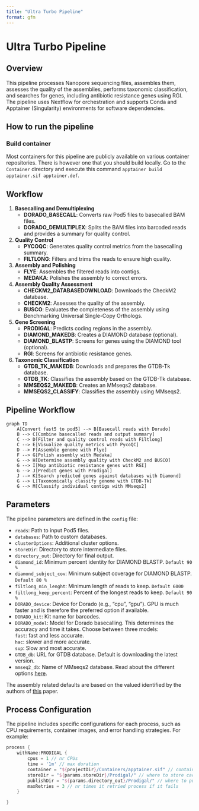 ```yaml
---
title: "Ultra Turbo Pipeline"
format: gfm
---
```


# Ultra Turbo Pipeline

## Overview

This pipeline processes Nanopore sequencing files, assembles them, assesses the quality of the assemblies, performs taxonomic classification, and searches for genes, including antibiotic resistance genes using RGI. The pipeline uses Nextflow for orchestration and supports Conda and Apptainer (Singularity) environments for software dependencies.

## How to run the pipeline

### Build container

Most containers for this pipeline are publicly available on various container repositories. There is however one that you should build locally. Go to the `Container` directory and execute this command `apptainer build apptainer.sif apptainer.def`.

## Workflow

1. **Basecalling and Demultiplexing**
    - **DORADO_BASECALL**: Converts raw Pod5 files to basecalled BAM files.
    - **DORADO_DEMULTIPLEX**: Splits the BAM files into barcoded reads and provides a summary for quality control.

2. **Quality Control**
    - **PYCOQC**: Generates quality control metrics from the basecalling summary.
    - **FILTLONG**: Filters and trims the reads to ensure high quality.

3. **Assembly and Polishing**
    - **FLYE**: Assembles the filtered reads into contigs.
    - **MEDAKA**: Polishes the assembly to correct errors.

4. **Assembly Quality Assessment**
    - **CHECKM2_DATABASEDOWNLOAD**: Downloads the CheckM2 database.
    - **CHECKM2**: Assesses the quality of the assembly.
    - **BUSCO**: Evaluates the completeness of the assembly using Benchmarking Universal Single-Copy Orthologs.

5. **Gene Screening**
    - **PRODIGAL**: Predicts coding regions in the assembly.
    - **DIAMOND_MAKEDB**: Creates a DIAMOND database (optional).
    - **DIAMOND_BLASTP**: Screens for genes using the DIAMOND tool (optional).
    - **RGI**: Screens for antibiotic resistance genes.

6. **Taxonomic Classification**
    - **GTDB_TK_MAKEDB**: Downloads and prepares the GTDB-Tk database.
    - **GTDB_TK**: Classifies the assembly based on the GTDB-Tk database.
    - **MMSEQS2_MAKEDB**: Creates an MMseqs2 database.
    - **MMSEQS2_CLASSIFY**: Classifies the assembly using MMseqs2.

## Pipeline Workflow

```mermaid
graph TD
    A[Convert fast5 to pod5] --> B[Basecall reads with Dorado]
    B --> C[Combine basecalled reads and output summary]
    C --> D[Filter and quality control reads with Filtlong]
    C --> E[Visualize quality metrics with PycoQC]
    D --> F[Assemble genome with Flye]
    F --> G[Polish assembly with Medaka]
    G --> H[Determine assembly quality with CheckM2 and BUSCO]
    G --> I[Map antibiotic resistance genes with RGI]
    G --> J[Predict genes with Prodigal]
    J --> K[Search predicted genes against databases with Diamond]
    G --> L[Taxonomically classify genome with GTDB-Tk]
    G --> M[Classify individual contigs with MMseqs2]
```

## Parameters

The pipeline parameters are defined in the `config` file:

- `reads`: Path to input Pod5 files.
- `databases`: Path to custom databases.
- `clusterOptions`: Additional cluster options.
- `storeDir`: Directory to store intermediate files.
- `directory_out`: Directory for final output.
- `diamond_id`: Minimum percent identity for DIAMOND BLASTP. ``Default 90 %``
- `diamond_subject_cov`: Minimum subject coverage for DIAMOND BLASTP. ``Default 80 % ``
- `filtlong_min_lenght`: Minimum length of reads to keep. ``Default 6000``
- `filtlong_keep_percent`: Percent of the longest reads to keep. ``Default 90 %``
- `DORADO_device`: Device for Dorado (e.g., "cpu", "gpu"). GPU is much faster and is therefore the preferred option if available. 
- `DORADO_kit`: Kit name for barcodes.
- `DORADO_model`: Model for Dorado basecalling. This determines the accuracy and time it takes. Choose between three models:  \
                            `fast`: fast and less accurate. \
                            `hac`: slower and more accurate. \
                            `sup`: Slow and most accurate. \
- `GTDB_db`: URL for GTDB database. Default is downloading the latest version. 
- `mmseq2_db`: Name of MMseqs2 database. Read about the different options [here](https://github.com/soedinglab/mmseqs2/wiki#downloading-databases).


The assembly related defaults are based on the valued identified by the authors of [this](https://doi.org/10.1371/journal.pcbi.1010905) paper.

## Process Configuration

The pipeline includes specific configurations for each process, such as CPU requirements, container images, and error handling strategies. For example:

```groovy
process {
    withName:PRODIGAL {
        cpus = 1 // nr CPUs
        time = '1m' // max duration
        container = "${projectDir}/Containers/apptainer.sif" // container
        storeDir = "${params.storeDir}/Prodigal/" // where to store cache
        publishDir = "${params.directory_out}/Prodigal/" // where to publish results
        maxRetries = 3 // nr times it retried process if it fails
    }

}
```